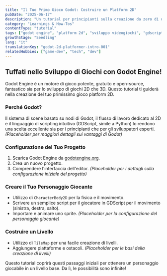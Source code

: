 ```yaml
---
title: "Il Tuo Primo Gioco Godot: Costruire un Platform 2D"
pubDate: "2025-06-17"
description: "Un tutorial per principianti sulla creazione da zero di un semplice gioco platform 2D utilizzando Godot Engine."
category: "Learnings & How-Tos"
contentType: "tutorial"
tags: ["godot engine", "platform 2d", "sviluppo videogiochi", "gdscript", "tutorial"]
growthStage: "Seedling"
lang: "it"
translationKey: "godot-2d-platformer-intro-001"
relatedHobbies: ["game-dev", "tech", "dev"]
---
```


## Tuffati nello Sviluppo di Giochi con Godot Engine!

Godot Engine è un motore di gioco potente, gratuito e open-source, fantastico sia per lo sviluppo di giochi 2D che 3D. Questo tutorial ti guiderà nella creazione del tuo primissimo gioco platform 2D.

### Perché Godot?
Il sistema di scene basato su nodi di Godot, il flusso di lavoro dedicato al 2D e il linguaggio di scripting intuitivo (GDScript, simile a Python) lo rendono una scelta eccellente sia per i principianti che per gli sviluppatori esperti.
*(Placeholder per maggiori dettagli sui vantaggi di Godot)*

### Configurazione del Tuo Progetto
1.  Scarica Godot Engine da [godotengine.org](https://godotengine.org).
2.  Crea un nuovo progetto.
3.  Comprendere l'interfaccia dell'editor.
*(Placeholder per i dettagli sulla configurazione iniziale del progetto)*

### Creare il Tuo Personaggio Giocante
-   Utilizzo di `CharacterBody2D` per la fisica e il movimento.
-   Scrivere un semplice script per il giocatore in GDScript per il movimento (sinistra, destra, salto).
-   Importare e animare uno sprite.
*(Placeholder per la configurazione del personaggio giocante)*

### Costruire un Livello
-   Utilizzo di `TileMap` per una facile creazione di livelli.
-   Aggiungere piattaforme e ostacoli.
*(Placeholder per le basi della creazione di livelli)*

Questo tutorial coprirà questi passaggi iniziali per ottenere un personaggio giocabile in un livello base. Da lì, le possibilità sono infinite!
